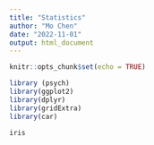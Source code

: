 ```yaml
---
title: "Statistics"
author: "Mo Chen"
date: "2022-11-01"
output: html_document
---
```


```r
knitr::opts_chunk$set(echo = TRUE)
```


```r
library (psych)
library(ggplot2)
library(dplyr)
library(gridExtra)
library(car)
```

```r

iris

```